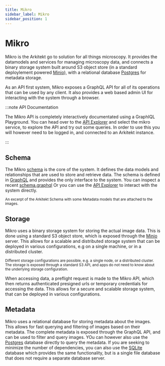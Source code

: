 ```yaml
---
title: Mikro
sidebar_label: Mikro
sidebar_position: 1
---
```



# Mikro

Mikro is the Arkitekt go to solution for all things microscopy. It provides
the datamodels and services for managing microscopy data, and connects a binary
storage system built around S3 object store (in a standard deploylement powered [Minio](https://min.io/)), with a relational
database [Postgres](https://postgressql.org) for metadata storage.

As an API first system, Mikro exposes a GraphQL API for all of its operations that
can be used by any client. It also provides a web based admin UI for interacting with
the system through a browser.

:::note API Documentation

The Mikro API is completely interactively documentated using a GraphIQL Playground. You can
head over to the [API Explorer](/explorer) and select the mikro service, to explore the
API and try out some queries. In order to use this you will however need to be logged in,
and connected to an Arkitekt instance.

:::

## Schema

The Mikro [schema](/docs/design/graphql#schema) is the core of the system. It defines the data models and relationships
that are used to store and retrieve data. The schema is defined in [GraphQL](https://graphql.org)
and provides the only interface to the system. You can inspect a recent [schema.graphql](/schema.graphql)
Or you can use the [API Explorer](/explorer) to interact with the system directly.

<div className="mt-2 p-6 w-full">
<Image img={schema} />

<div className="text-gray-400 mb-2">
  <small>
    An excerpt of the Arkitekt Schema with some Metadata models that are
    attached to the images.
  </small>
</div>


</div>

## Storage

Mikro uses a binary storage system for storing the actual image data. This is
done using a standard S3 object store, which is exposed through the [Minio](https://min.io/) server.
This allows for a scalable and distributed storage system that can be deployed in various configurations,
e.g on a single machine, or in a distributed cluster.


<div className="mt-2 p-6 w-full">
<Image img={storage} />

<div className="text-gray-400 mb-2">
  <small>
    Different storage configurations are possible, e.g. a single node, or a
    distributed cluster. The storage is exposed through a standard S3 API, and apps do not need to know
    about the underlying storage configuration.
  </small>
</div>

</div>

When accessing data, a preflight request is made to the Mikro API, which then returns authenticated presigned
urls or temporary credentials for accessing the data. This allows for a secure and scalable storage system, that
can be deployed in various configurations.

## Metadata

Mikro uses a relational database for storing metadata about the images. This
allows for fast querying and filtering of images based on their metadata. The complete metadata
is exposed through the GraphQL API, and can be used to filter and query images. YOu can however also
use the [Postgres](https://postgressql.org) database directly to query the metadata. If you are seeking to
minimize the number of dependencies, you can also use the [SQLite](https://sqlite.org) database which provides
the same functionality, but is a single file database that does not require a separate database server.



